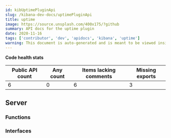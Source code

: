```yaml
---
id: kibUptimePluginApi
slug: /kibana-dev-docs/uptimePluginApi
title: uptime
image: https://source.unsplash.com/400x175/?github
summary: API docs for the uptime plugin
date: 2020-11-16
tags: ['contributor', 'dev', 'apidocs', 'kibana', 'uptime']
warning: This document is auto-generated and is meant to be viewed inside our experimental, new docs system. Reach out in #docs-engineering for more info.
---
```







**Code health stats**

| Public API count  | Any count | Items lacking comments | Missing exports | 
|-------------------|-----------|------------------------|-----------------|
| 6 | 0 | 6 | 3 |

## Server

### Functions
<DocDefinitionList data={uptimeObj.server.functions}/>

### Interfaces
<DocDefinitionList data={uptimeObj.server.interfaces}/>

